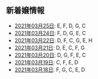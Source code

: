 新着嬢情報
----

- [2021年03月25日](/new/2021-03-25): E, F, D, G, C
- [2021年03月24日](/new/2021-03-24): F, D, G, E, C
- [2021年03月22日](/new/2021-03-22): D, F, C, G, E, H
- [2021年03月21日](/new/2021-03-21): D, E, C, F, G
- [2021年03月20日](/new/2021-03-20): D, G, F, E, C
- [2021年03月19日](/new/2021-03-19): C, F, E, D
- [2021年03月18日](/new/2021-03-18): F, G, C, E, D
